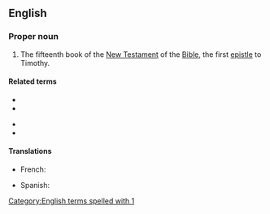 ==English==

===Proper noun===
{{en-proper noun}}

{{book of the Bible|Timothy}}
# {{lb|en|biblical}} The fifteenth book of the [[New Testament]] of the [[Bible]], the first [[epistle]] to Timothy.

====Related terms====
{{rel-top}}
* {{l|en|Tim.}}
* {{l|en|1 Tim.}}
{{rel-mid}}
* {{l|en|2 Tim.}}
* {{l|en|2 Timothy}}
{{rel-bottom}}

====Translations====
{{trans-top|book of the New Testament}}
* French: {{t|fr|1 Timothée}}
{{trans-mid}}
* Spanish: {{t|es|1 Timoteo|m}}
{{trans-bottom}}

[[Category:English terms spelled with 1]]